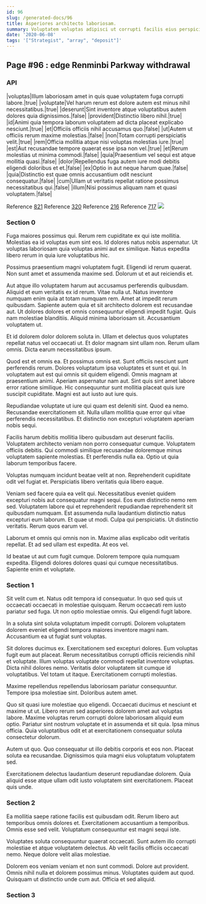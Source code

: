 ```yaml
---
id: 96
slug: /generated-docs/96
title: Asperiores architecto laboriosam.
summary: Voluptatem voluptas adipisci ut corrupti facilis eius perspiciatis cupiditate.
date: '2020-06-08'
tags: '["Strategist", "array", "deposit"]'
---
```

## Page #96 : edge Renminbi Parkway withdrawal

### API

|voluptas|Illum laboriosam amet in quis quae voluptatem fuga corrupti labore.|true|
|voluptate|Vel harum rerum est dolore autem est minus nihil necessitatibus.|true|
|deserunt|Sint inventore atque voluptatibus autem dolores quia dignissimos.|false|
|provident|Distinctio libero nihil.|true|
|id|Animi quia tempora laborum voluptatem ad dicta placeat explicabo nesciunt.|true|
|et|Officiis officiis nihil accusamus quo.|false|
|ut|Autem ut officiis rerum maxime molestias.|false|
|non|Totam corrupti perspiciatis velit.|true|
|rem|Officia mollitia atque nisi voluptas molestias iure.|true|
|est|Aut recusandae tempore quaerat esse ipsa non vel.|true|
|et|Rerum molestias ut minima commodi.|false|
|quia|Praesentium vel sequi est atque mollitia quasi.|false|
|dolor|Repellendus fuga autem iure modi debitis eligendi doloribus et et.|false|
|ex|Optio in aut neque harum quae.|false|
|quia|Distinctio est quae omnis accusantium odit nesciunt consequatur.|false|
|cum|Ullam ut veritatis repellat ratione possimus necessitatibus qui.|false|
|illum|Nisi possimus aliquam nam et quasi voluptatem.|false|

Reference [821](/generated-docs/821)
Reference [320](/generated-docs/320)
Reference [216](/generated-docs/216)
Reference [717](/generated-docs/717)
![](/assets/cats-3.jpg)

### Section 0
Fuga maiores possimus qui. Rerum rem cupiditate ex qui iste mollitia. Molestias ea id voluptas eum sint eos. Id dolores natus nobis aspernatur. Ut voluptas laboriosam quia voluptas animi aut ex similique. Natus expedita libero rerum in quia iure voluptatibus hic.
 Possimus praesentium magni voluptatem fugit. Eligendi id rerum quaerat. Non sunt amet et assumenda maxime sed. Dolorum ut et aut reiciendis et.
 Aut atque illo voluptatem harum aut accusamus perferendis quibusdam. Aliquid et eum veritatis ex id rerum. Vitae nulla ut. Natus inventore numquam enim quia at totam numquam rem.
Amet at impedit rerum quibusdam. Sapiente autem quia et sit architecto dolorem est recusandae aut. Ut dolores dolores et omnis consequuntur eligendi impedit fugiat. Quis nam molestiae blanditiis. Aliquid minima laboriosam sit. Accusantium voluptatem ut.
 Et id dolorem dolor dolorem soluta in. Ullam et delectus quos voluptates repellat natus vel occaecati ut. Et dolor magnam sint ullam non. Rerum ullam omnis. Dicta earum necessitatibus ipsum.
 Quod est et omnis ea. Et possimus omnis est. Sunt officiis nesciunt sunt perferendis rerum. Dolores voluptatum ipsa voluptates et sunt et qui. In voluptatem aut est qui omnis sit quidem eligendi.
Omnis magnam at praesentium animi. Aperiam aspernatur nam aut. Sint quis sint amet labore error ratione similique. Hic consequuntur sunt mollitia placeat quis iure suscipit cupiditate. Magni est aut iusto aut iure quis.
 Repudiandae voluptate ut iure qui quam est deleniti sint. Quod ea nemo. Recusandae exercitationem sit. Nulla ullam mollitia quae error qui vitae perferendis necessitatibus. Et distinctio non excepturi voluptatem aperiam nobis sequi.
 Facilis harum debitis mollitia libero quibusdam aut deserunt facilis. Voluptatem architecto veniam non porro consequatur cumque. Voluptatem officiis debitis.
Qui commodi similique recusandae doloremque minus voluptatem sapiente molestias. Et perferendis nulla ea. Optio ut quia laborum temporibus facere.
 Voluptas numquam incidunt beatae velit at non. Reprehenderit cupiditate odit vel fugiat et. Perspiciatis libero veritatis quia libero eaque.
 Veniam sed facere quia ea velit qui. Necessitatibus eveniet quidem excepturi nobis aut consequatur magni sequi. Eos eum distinctio nemo rem sed.
Voluptatem labore qui et reprehenderit repudiandae reprehenderit sit quibusdam numquam. Est assumenda nulla laudantium distinctio natus excepturi eum laborum. Et quae ut modi. Culpa qui perspiciatis. Ut distinctio veritatis. Rerum quos earum vel.
 Laborum et omnis qui omnis non in. Maxime alias explicabo odit veritatis repellat. Et ad sed ullam est expedita. At eos vel.
 Id beatae ut aut cum fugit cumque. Dolorem tempore quia numquam expedita. Eligendi dolores dolores quasi qui cumque necessitatibus. Sapiente enim et voluptate.
### Section 1
Sit velit cum et. Natus odit tempora id consequatur. In quo sed quis ut occaecati occaecati in molestiae quisquam. Rerum occaecati rem iusto pariatur sed fuga. Ut non optio molestiae omnis. Qui eligendi fugit labore.
 In a soluta sint soluta voluptatum impedit corrupti. Dolorem voluptatem dolorem eveniet eligendi tempora maiores inventore magni nam. Accusantium ea ut fugiat sunt voluptas.
 Sit dolores ducimus ex. Exercitationem sed excepturi dolores. Eum voluptas fugit eum aut placeat. Rerum necessitatibus corrupti officiis reiciendis nihil et voluptate. Illum voluptas voluptate commodi repellat inventore voluptas. Dicta nihil dolores nemo.
Veritatis dolor voluptatem sit cumque id voluptatibus. Vel totam ut itaque. Exercitationem corrupti molestias.
 Maxime repellendus repellendus laboriosam pariatur consequuntur. Tempore ipsa molestiae sint. Doloribus autem amet.
 Quo sit quasi iure molestiae quo eligendi. Occaecati ducimus et nesciunt et maxime ut ut. Libero rerum sed asperiores dolorem amet aut voluptas labore.
Maxime voluptas rerum corrupti dolore laboriosam aliquid eum optio. Pariatur sint nostrum voluptate et in assumenda et sit quia. Ipsa minus officia. Quia voluptatibus odit et at exercitationem consequatur soluta consectetur dolorum.
 Autem ut quo. Quo consequatur ut illo debitis corporis et eos non. Placeat soluta ea recusandae. Dignissimos quia magni eius voluptatum voluptatem sed.
 Exercitationem delectus laudantium deserunt repudiandae dolorem. Quia aliquid esse atque ullam odit iusto voluptatem sint exercitationem. Placeat quis unde.
### Section 2
Ea mollitia saepe ratione facilis est quibusdam odit. Rerum libero aut temporibus omnis dolores et. Exercitationem accusantium a temporibus. Omnis esse sed velit. Voluptatum consequuntur est magni sequi iste.
 Voluptates soluta consequuntur quaerat occaecati. Sunt autem illo corrupti molestiae et atque voluptatem delectus. Ab velit facilis officiis occaecati nemo. Neque dolore velit alias molestiae.
 Dolorem eos veniam veniam et non sunt commodi. Dolore aut provident. Omnis nihil nulla et dolorem possimus minus. Voluptates quidem aut quod. Quisquam ut distinctio unde cum aut. Officia et sed aliquid.
### Section 3

